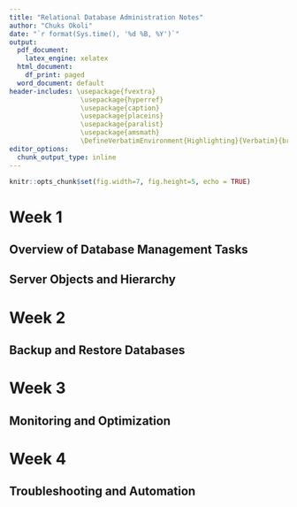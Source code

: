 ```yaml
---
title: "Relational Database Administration Notes"
author: "Chuks Okoli"
date: "`r format(Sys.time(), '%d %B, %Y')`"
output:
  pdf_document:
    latex_engine: xelatex
  html_document:
    df_print: paged
  word_document: default
header-includes: \usepackage{fvextra} 
                  \usepackage{hyperref} 
                  \usepackage{caption} 
                  \usepackage{placeins}
                  \usepackage{paralist}
                  \usepackage{amsmath} 
                  \DefineVerbatimEnvironment{Highlighting}{Verbatim}{breaklines,commandchars=\\\{\}}
editor_options:
  chunk_output_type: inline
---
```


```r
knitr::opts_chunk$set(fig.width=7, fig.height=5, echo = TRUE)
```

# Week 1

## Overview of Database Management Tasks

```{=latex}
\textbf{Typical day for a database administrator:}
\begin{compactitem}
\item Checking the state of the database. Database should be running with no errors. 
\item Check that scheduled backups have completed and resolve issues.
\item Responding to support tickets.
\item Meeting with developers and other stakeholders.
\item Monitoring database activity.
\item Determine appropriate server resources needed for planning a new database.
\end{compactitem}

\textbf{Database Management Lifecycle} \\
The database lifecycle is shown in \textbf{Fig. \ref{fig:dba_lifecycle}}.
\begin{figure}[h!]
\centering
  \includegraphics[width=0.75\linewidth]{database lifecycle.png}
  \caption{The database lifecycle}
  \label{fig:dba_lifecycle}
\end{figure}

\textit{Requirement analysis}
\begin{compactitem}
\item Understand purpose and scope of the database
  \begin{compactitem}
    \item Establish what data is involved
    \item Talk to the users and producers of the data, and develop samples of how users will use the data such as reports and dashboards
  \end{compactitem}
\item Work with stakeholders such as Developers, Data Engineers, DBAs, Technology Managers, End-Users and determine requirements
\end{compactitem}

\textit{Design and Plan}
\begin{compactitem}
\item Develop a plan for implementing the database by working with database objects such as instances, databases, tables, and indexes.
  \begin{compactitem}
    \item Develop database model showing which instances contains which databases and tables, how tables relate to each other, how users access data and so on.
    \item Design Entity Relationship Diagrams or ERDs
  \end{compactitem}
\item Determine appropriate server resources like storage space, memory, processing power, and log file size.
\item Plan for how database objects are physically stored.
\end{compactitem}

\textit{Implementation}
\begin{compactitem}
\item Create and configure database objects like instances, databases, tables, views, and indexes.
\item Configuring database security, granting access for database users, groups, and roles
\item Automates repeated database tasks such as backups, restores, and deployments to improve efficiency
\item Import data from other databases, export data based on a query from a different source, or migrate projects from one environment to another, such as moving a project from the Application Development environment to the Production environment.
\end{compactitem}

\textit{Monitoring and Maintenance}
\begin{compactitem}
\item Looks after the daily operations of the database
\item Monitor the system for long-running queries and help end-users optimize them to run faster and not overuse system resources
\item Review report and monitor activity, identify expensive queries, resource waits
\item Apply upgrades and security patches to database software. 
\item Recommend and implement emerging database technologies
\item Automate deployments and routine tasks such as backups whenever possible to keep processes working efficiently.
\item Reviews logs and alerts, looking for failed logins and data access attempts to identify potential threats and vulnerabilities. 
\item Maintains database user and application permissions – revoking access to users and groups who should no longer have access and adding new users and roles as required to perform their jobs.
\end{compactitem}


```

## Server Objects and Hierarchy

```{=latex}
\textbf{Database Objects}
\begin{compactitem}
\item An instance is a logical boundary for a database or set of databases where you organize database objects and set configuration parameters. 
\item Common database objects are items that exist within the database such as tables, constraints, indexes, keys, views, aliases, triggers, events, and log files.
\item Different RDBMSs use different names for their system objects. Most use the terms system schema, system tables, catalog, or directory.
\item Database storage is managed through logical database objects and physical storage.
\end{compactitem}
```

# Week 2

## Backup and Restore Databases

```{=latex}
Backup and restore refer to the process of backing up data for protection purposes-restoring it after data loss from an unplanned shutdown, accidental deletion, or data corruption. \\
\textbf{Backup and Restore scenarios} 
\begin{compactitem}
\item Saving a copy of data for protection
\item Recovering from data loss
  \begin{compactitem}
    \item After unplanned shutdown
    \item Accidental deletion
    \item Data corruption
  \end{compactitem}
\item Move to a different database system
\item Share data with business partners
\item Use a copy of the data, e.g., in development or test environment
\end{compactitem}

\textbf{Physical vs. logical backups} 
\begin{compactitem}
\item Logical backup
  \begin{compactitem}
    \item Contains DDL and DML commands to recreate database
    \item Can reclaim wasted space
    \item Slow and may impact performance
    \item Granular
    \item Backup/restore, import/export, dump \& load utilities
  \end{compactitem}
\item Physical backup
  \begin{compactitem}
    \item Copy of physical files, including logs, and configuration 
    \item Smaller and quicker
    \item Less Granular
    \item Can only restore to similar RDBMS
    \item Common for specialized storage and cloud
  \end{compactitem}
\end{compactitem}

\textbf{What to backup}
\begin{compactitem}
  \item Database
  \item Schema
  \item Tables
  \item Subset of data
  \item Other objects
\end{compactitem}

\textbf{Key considerations}
\begin{compactitem}
  \item Check that your backup is valid
  \item Check that your restore plan works
  \item Ensure that your back up files are secure
\end{compactitem}

\textbf{Types of Backup}
\begin{compactitem}
  \item Full backups - complete copy of all of the data in the object or objects that you are backing up
  \item Point-in-time backups - uses logged transactions to restore to an earlier point in time
  \item Differential backups - a copy of any data that has changed since the last full backup was taken
  \item Incremental backup - a copy of any data that has changed since the last backup of any type was taken
\end{compactitem}

\textbf{Backup Policies} \\
Hot backup or online backup - are performed while the data is in use, while in Cold backup, the data is offline. Many decisions have to be made about backup policies such as: 
\begin{compactitem}
  \item Physical or logical
  \item Full, differential, or incremental
  \item Hot or cold
  \item Compression
  \item Encryption
  \item Frequency:
    \begin{compactitem}
      \item Is data regularly changing or being added?
      \item Is the existing table large?
    \end{compactitem}
  \item Schedule:
    \begin{compactitem}
      \item Is the data accessed equally across the 24-hour day?
      \item Is it accessed at weekends?
    \end{compactitem}
  \item Automated backups
  \item Consider cloud backups
\end{compactitem}

\textbf{Summary}
\begin{compactitem}
\item The types of backups are full, point-in-time, differential, and incremental.
\item The difference between physical backups and logical backups, and between hot backups and cold backups.
\item Your backup policy should be determined from your recovery needs and your data usage.
\item Database transaction logs keep track of all activities that change the database structure and record transactions that insert, update, or delete data in the database.
\end{compactitem}
```

# Week 3

## Monitoring and Optimization

```{=latex}
\begin{compactitem}
\item A shell script is a program that begins with a ‘shebang’ directive and is used to run commands and programs. Scripting languages are interpreted rather than compiled.
\item Filters are shell commands. The pipe operator `|` allows you to chain filter commands. 
\item Shell variables can be assigned values with `=` and listed using `set.` Environment variables are shell variables with extended scope, and you can list them with `env.`
\item Metacharacters are special characters that have meaning to the shell.
\item Quoting specifies whether the shell should interpret special characters as metacharacters or 'escape' them.
\item Input/Output, or I/O redirection, refers to a set of features used for redirecting.
\item You can use command substitution to replace a command with its output.
\item Command line arguments provide a way to pass arguments to a shell script.
\item In concurrent mode, multiple commands can run simultaneously.
\item You can schedule cron jobs to run periodically at selected times. `m h dom mon dow command` is the cron job syntax.
\item You can edit cron jobs by running `crontab -e,` and `crontab -l` lists all cron jobs in the cron table.
\end{compactitem}
```

# Week 4

## Troubleshooting and Automation
